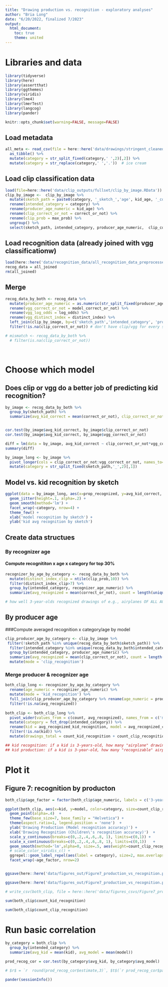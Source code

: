```yaml
---
title: "Drawing production vs. recognition - exploratory analyses"
author: "Bria Long"
date: "6/20/2022, finalized 7/2023"
output:
  html_document:
    toc: true
    theme: united
---
```


# Libraries and data
```r
library(tidyverse)
library(here)
library(assertthat)
library(ggthemes)
library(viridis)
library(lme4)
library(lmerTest)
library(langcog)
library(pander)
```

```r
knitr::opts_chunk$set(warning=FALSE, message=FALSE)
```


## Load metadata
```r
all_meta <- read_csv(file = here::here('data/drawings/stringent_cleaned_dataset_meta/all_object_metadata_cleaned.csv')) %>%
  as_tibble() %>%
  mutate(category = str_split_fixed(category,' ',2)[,2]) %>%
  mutate(category = str_replace(category,' ','.'))  # ice cream
```



## Load clip classification data
```r
load(file=here::here('data/clip_outputs/fullset/clip_by_image.RData'))
clip_by_image <-  clip_by_image %>%
  mutate(sketch_path = paste0(category, '_sketch_','age', kid_age, '_cdm_', session_id)) %>%
  rename(intended_category = category) %>%
  rename(producer_age_numeric = kid_age) %>%
  rename(clip_correct_or_not = correct_or_not) %>%
  rename(clip_prob = max_prob) %>%
  ungroup() %>%
  select(sketch_path, intended_category, producer_age_numeric,  clip_correct_or_not, clip_prob)

```

## Load recognition data (already joined with vgg classificationw)
```r
load(here::here('data/recognition_data/all_recognition_data_preprocessed.RData'))
recog_data = all_joined
rm(all_joined)
```

## Merge
```r
recog_data_by_both <- recog_data %>%
  mutate(producer_age_numeric = as.numeric(str_split_fixed(producer_age,'age',2)[,2])) %>%
  rename(vgg_correct_or_not = model_correct_or_not) %>%
  rename(vgg_log_odds = log_odds) %>%
  rename(vgg_distinct_index = distinct_index) %>%
  left_join(clip_by_image, by=c('sketch_path','intended_category', 'producer_age_numeric')) %>%
  filter(!is.na(clip_correct_or_not)) # don't have clip/vgg for every sketch -- some were filtered after inclusion in recoggames, 271 sketches

# mismatch <- recog_data_by_both %>%
  # filter(is.na(clip_correct_or_not))

  
```

# Choose which model

## Does clip or vgg do a better job of predicting kid recognition?
```r
by_image <- recog_data_by_both %>%
  group_by(sketch_path) %>%
  summarize(avg_kid_correct = mean(correct_or_not), clip_correct_or_not = mean(clip_correct_or_not), vgg_correct_or_not = mean(vgg_correct_or_not))


cor.test(by_image$avg_kid_correct, by_image$clip_correct_or_not)
cor.test(by_image$avg_kid_correct, by_image$vgg_correct_or_not)

diff = lm(data = by_image, avg_kid_correct ~ clip_correct_or_not*vgg_correct_or_not )
summary(diff)

```

```r
by_image_long <- by_image %>%
  pivot_longer(cols = clip_correct_or_not:vgg_correct_or_not, names_to='model', values_to = 'prop_recognized') %>%
  mutate(category = str_split_fixed(sketch_path,'_',2)[,1])

```

## Model vs. kid recognition by sketch
```r
ggplot(data = by_image_long, aes(x=prop_recognized, y=avg_kid_correct, color=model)) +
  geom_jitter(height=.1, alpha=.2) +
  geom_smooth(method='lm') + 
  facet_wrap(~category, nrow=4) +
  theme_few() +
  xlab('model recognition by sketch') +
  ylab('kid avg recognition by sketch')
```


## Create data structues

### By recognizer age

#### Compute recognititon x age x category  for top 30%
```r
recognizer_by_age_by_category <- recog_data_by_both %>%
  mutate(distinct_index_clip = ntile(clip_prob,10)) %>%
  filter(distinct_index_clip>7) %>%
  group_by(intended_category, recognizer_age_numeric) %>%
  summarize(avg_recognized = mean(correct_or_not), count = length(unique(sketch_path)))

# how well 3-year-olds recognized drawings of e.g., airplanes OF ALL AGES
```

## By producer age
###Compute averaged recognition x category/age by model
```r
clip_producer_age_by_category <- clip_by_image %>%
 filter(!sketch_path %in% unique(recog_data_by_both$sketch_path)) %>%
  filter(intended_category %in% unique(recog_data_by_both$intended_category)) %>%
  group_by(intended_category, producer_age_numeric) %>%
  summarize(avg_recognized = mean(clip_correct_or_not), count = length(unique(sketch_path)))  %>%
  mutate(mode = 'clip_recognition')
```


### Merge producer & recognizer age
```r
both_clip_long <- recognizer_by_age_by_category %>%
  rename(age_numeric = recognizer_age_numeric) %>%
  mutate(mode = 'kid_recognition') %>%
  full_join(clip_producer_age_by_category %>% rename(age_numeric = producer_age_numeric)) %>%
  filter(!is.na(avg_recognized))
  
both_clip <- both_clip_long %>%
  pivot_wider(values_from = c(count, avg_recognized), names_from = c('mode')) %>%
  mutate(category = fct_drop(intended_category)) %>%
  rename(kid = avg_recognized_kid_recognition, model = avg_recognized_clip_recognition ) %>%
  filter(!is.na(kid)) %>%
  mutate(drawings_total = count_kid_recognition + count_clip_recognition)


```

```r

## kid recognition: if a kid is 3-years-old, how many "airplane" drawings does he recognized on average
## kid production: if a kid is 3-year-old, how many "recognizable" airplanes drawings can he produce (on average)

```



# Plot it
## Figure 7: recognition by producton
```R
both_clip$age_factor = factor(both_clip$age_numeric, labels = c('3-year-olds','4-year-olds','5-year-olds','6-year-olds','7-year-olds','8-year-olds','9-year-olds','10-year-olds'))
```

```r
ggplot(both_clip, aes(x=kid, y=model, color=category, size=count_clip_recognition)) +
  geom_point(alpha=.4)  +
  theme_few(base_size=7, base_family = "Helvetica") +
  theme(aspect.ratio=1, legend.position = 'none')  +
  ylab('Drawing Production (Model recognition accuracy)') +
  xlab('Drawing Recognition (Children\'s recognition accuracy)')  +
  scale_y_continuous(breaks=c(0,.2,.4,.6,.8, 1), limits=c(0,1)) +
  scale_x_continuous(breaks=c(0,.2,.4,.6,.8, 1), limits=c(0,1))   +
  geom_smooth(method='lm',alpha=0, size=.5, aes(weight=count_clip_recognition), color='grey') + 
  # scale_color_viridis_c() +
  ggrepel::geom_label_repel(aes(label = category), size=2, max.overlaps = 20, force_pull=3,  label.padding = .1, box.padding = .1, label.size = .1,  alpha=.8, segment.color = NA)+
  facet_wrap(~age_factor, nrow=2)


ggsave(here::here('data/figures_out/Figure7_production_vs_recognition.pdf'), width=7.09, height=3.5, units='in')

ggsave(here::here('data/figures_out/Figure7_production_vs_recognition.pdf'), width=7.09, height=4, units='in')

# write_csv(both_clip, file = here::here('data/figures_csvs/Figure7_production_vs_recognition.csv'))

```

```r
sum(both_clip$count_kid_recognition)
```

```r
sum(both_clip$count_clip_recognition)
```

# Run basic correlation

```r
by_category = both_clip %>% 
  group_by(intended_category) %>%
  summarize(avg_kid = mean(kid), avg_model = mean(model))
```
```r
prod_recog_cor = cor.test(by_category$avg_kid, by_category$avg_model)

# $r$ = `r  round(prod_recog_cor$estimate,3)`, $t$(`r prod_recog_cor$parameter`)= `r prod_recog_cor$statistic`, $P$ < `r prod_recog_cor$p.value`, CI = [`r round(prod_recog_cor$conf.int[1],3`), `r round(prod_recog_cor$conf.int[2],3)`]
```

```r
pander(sessionInfo())
```

